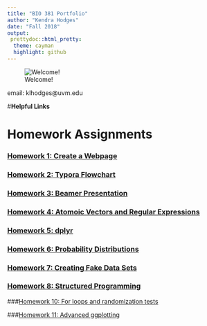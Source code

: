```yaml
---
title: "BIO 381 Portfolio"
author: "Kendra Hodges"
date: "Fall 2018"
output: 
 prettydoc::html_pretty:
  theme: cayman
  highlight: github
---
```


![Welcome!](/Users/kendrahodges/Desktop/Australia.JPG)

email: klhodges@uvm.edu

#**Helpful Links**


# **Homework Assignments**

### [Homework 1: Create a Webpage](index.html)

### [Homework 2: Typora Flowchart](test.Rmd)

### [Homework 3: Beamer Presentation](Homework3.pdf)

### [Homework 4: Atomoic Vectors and Regular Expressions](Homework4.html)

### [Homework 5: dplyr](Homework5.html) 

### [Homework 6: Probability Distributions](Homework6.html)

### [Homework 7: Creating Fake Data Sets](Homework7.html)

### [Homework 8: Structured Programming](Homework8.html)

###[Homework 10: For loops and randomization tests](Homework10.html)

###[Homework 11: Advanced ggplotting](Homework11.html)










